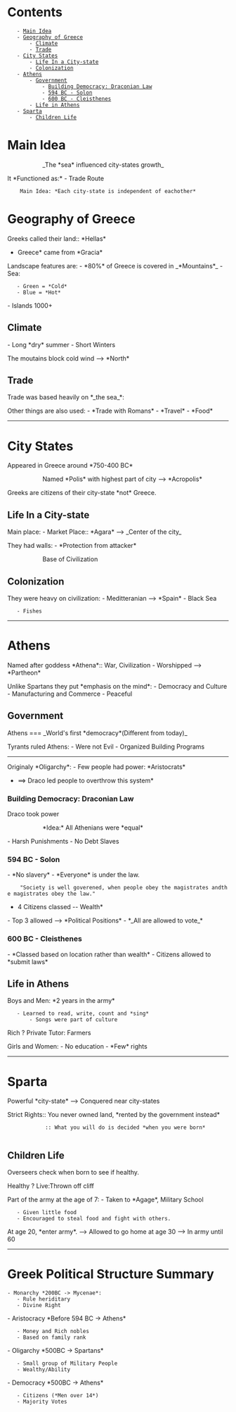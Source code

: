 = Contents =
    - [[#Main Idea|Main Idea]]
    - [[#Geography of Greece|Geography of Greece]]
        - [[#Geography of Greece#Climate|Climate]]
        - [[#Geography of Greece#Trade|Trade]]
    - [[#City States|City States]]
        - [[#City States#Life In a City-state|Life In a City-state]]
        - [[#City States#Colonization|Colonization]]
    - [[#Athens|Athens]]
        - [[#Athens#Government|Government]]
            - [[#Athens#Government#Building Democracy: Draconian Law|Building Democracy: Draconian Law]]
            - [[#Athens#Government#594 BC - Solon|594 BC - Solon]]
            - [[#Athens#Government#600 BC - Cleisthenes|600 BC - Cleisthenes]]
        - [[#Athens#Life in Athens|Life in Athens]]
    - [[#Sparta|Sparta]]
        - [[#Sparta#Children Life|Children Life]]

= Main Idea =

:: _The *sea* influenced city-states growth_

It *Functioned as:*
- Trade Route

	 Main Idea: *Each city-state is independent of eachother*

= Geography of Greece =
{{https://www.thoughtco.com/thmb/Aay6o2OS8HkliUzyzGNLwIWhNZg=/984x0/filters:no_upscale():max_bytes(150000):strip_icc():format(webp)/Map_of_Archaic_Greece_English-ff75b54ebf15484097f4e9998bc8f6b8.jpg}}


Greeks called their land:: *Hellas*
*Greece* came from *Gracia*


Landscape features are:
- *80%* of Greece is covered in _*Mountains*_
- Sea:
	- Green = *Cold*
	- Blue = *Hot*

- Islands 1000+


== Climate ==
- Long *dry* summer
- Short Winters

The moutains block cold wind --> *North*


== Trade ==
Trade was based heavily on *_the sea_*:

Other things are also used:
- *Trade with Romans*
- *Travel*
- *Food*

----
= City States =
Appeared in Greece around *750-400 BC*
:: Named *Polis* with highest part of city --> *Acropolis*

Greeks are citizens of their city-state *not* Greece.

== Life In a City-state ==
Main place:
- Market Place:: *Agara* --> _Center of the city_

They had walls:
- *Protection from attacker*

:: Base of Civilization

== Colonization ==
They were heavy on civilization:
- Meditteranian --> *Spain*
- Black Sea
	- Fishes
----
= Athens =
Named after goddess *Athena*:: War, Civilization
- Worshipped --> *Partheon*

Unlike Spartans they put *emphasis on the mind*:
- Democracy and Culture
- Manufacturing and Commerce
- Peaceful

== Government ==
Athens === _World's first *democracy*(Different from today)_

Tyrants ruled Athens:
- Were not Evil
- Organized Building Programs


----
Originaly *Oligarchy*:
- Few people had power: *Aristocrats*

*==> Draco led people to overthrow this system*

=== Building Democracy: Draconian Law ===
Draco took power
:: *Idea:* All Athenians were *equal*

- Harsh Punishments
- No Debt Slaves

=== 594 BC - Solon ===
- *No slavery*
- *Everyone* is under the law.

	 "Society is well goverened, when people obey the magistrates andthe magistrates obey the law."

*4 Citizens classed -- Wealth*
- Top 3 allowed --> *Political Positions*
- *_All are allowed to vote_*

=== 600 BC - Cleisthenes ===
- *Classed based on location rather than wealth*
- Citizens allowed to *submit laws*

== Life in Athens ==
Boys and Men: *2 years in the army*
	- Learned to read, write, count and *sing*
		- Songs were part of culture

Rich ? Private Tutor: Farmers


Girls and Women:
- No education
- *Few* rights
----
= Sparta =
Powerful *city-state* --> Conquered near city-states

Strict Rights:: You never owned land, *rented by the government instead*
			 :: What you will do is decided *when you were born*	
			 
== Children Life ==
Overseers check when born to see if healthy.

Healthy ? Live:Thrown off cliff

Part of the army at the age of 7:
- Taken to *Agage*, Military School
	- Given little food
	- Encouraged to steal food and fight with others.


At age 20, *enter army*.
--> Allowed to go home at age 30
--> In army until 60

----
= Greek Political Structure Summary =
 
 - Monarchy *200BC -> Mycenae*:
	- Rule heriditary
	- Divine Right
- Aristocracy *Before 594 BC -> Athens*
	- Money and Rich nobles
	- Based on family rank
- Oligarchy *500BC -> Spartans*
	- Small group of Military People
	- Wealthy/Ability
- Democracy *500BC -> Athens*
	- Citizens (*Men over 14*)
	- Majority Votes
